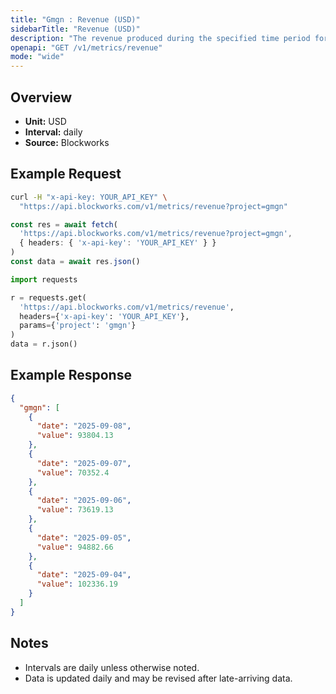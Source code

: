 ```yaml
---
title: "Gmgn : Revenue (USD)"
sidebarTitle: "Revenue (USD)"
description: "The revenue produced during the specified time period for given project."
openapi: "GET /v1/metrics/revenue"
mode: "wide"
---
```


## Overview

- **Unit:** USD
- **Interval:** daily
- **Source:** Blockworks

## Example Request

<CodeGroup>

```bash cURL
curl -H "x-api-key: YOUR_API_KEY" \
  "https://api.blockworks.com/v1/metrics/revenue?project=gmgn"
```

```typescript TypeScript
const res = await fetch(
  'https://api.blockworks.com/v1/metrics/revenue?project=gmgn',
  { headers: { 'x-api-key': 'YOUR_API_KEY' } }
)
const data = await res.json()
```

```python Python
import requests

r = requests.get(
  'https://api.blockworks.com/v1/metrics/revenue',
  headers={'x-api-key': 'YOUR_API_KEY'},
  params={'project': 'gmgn'}
)
data = r.json()
```

</CodeGroup>

## Example Response

```json
{
  "gmgn": [
    {
      "date": "2025-09-08",
      "value": 93804.13
    },
    {
      "date": "2025-09-07",
      "value": 70352.4
    },
    {
      "date": "2025-09-06",
      "value": 73619.13
    },
    {
      "date": "2025-09-05",
      "value": 94882.66
    },
    {
      "date": "2025-09-04",
      "value": 102336.19
    }
  ]
}
```

## Notes
- Intervals are daily unless otherwise noted.
- Data is updated daily and may be revised after late-arriving data.
